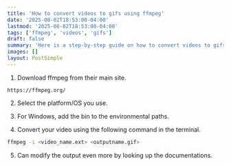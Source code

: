 ```yaml
---
title: 'How to convert videos to gifs using ffmpeg'
date: '2025-08-02T18:53:00-04:00'
lastmod: '2025-08-02T18:53:00-04:00'
tags: ['ffmpeg', 'videos', 'gifs']
draft: false
summary: 'Here is a step-by-step guide on how to convert videos to gifs using ffmpeg'
images: []
layout: PostSimple
---
```


1. Download ffmpeg from their main site.
```
https://ffmpeg.org/
```

2. Select the platform/OS you use.


3. For Windows, add the bin to the environmental paths.

4. Convert your video using the following command in the terminal.
```bash
ffmpeg -i <video_name.ext> <outputname.gif>
```


5. Can modify the output even more by looking up the documentations.